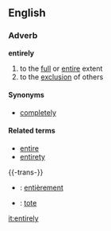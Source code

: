 ==English==
===Adverb===
'''entirely'''

#to the [[full]] or [[entire]] extent
#to the [[exclusion]] of others

====Synonyms====
*[[completely]]

====Related terms====
*[[entire]]
*[[entirety]]

{{-trans-}}

* {{fr}} : [[entièrement]]
* {{io}} : [[tote]]

[[it:entirely]]